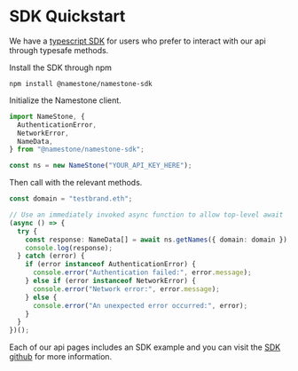# SDK Quickstart

We have a [typescript SDK](https://github.com/namestonehq/namestone-sdk) for users who prefer to interact with our api through typesafe methods.

Install the SDK through npm

```
npm install @namestone/namestone-sdk
```

Initialize the Namestone client.

```ts
import NameStone, {
  AuthenticationError,
  NetworkError,
  NameData,
} from "@namestone/namestone-sdk";

const ns = new NameStone("YOUR_API_KEY_HERE");
```

Then call with the relevant methods.

```ts
const domain = "testbrand.eth";

// Use an immediately invoked async function to allow top-level await
(async () => {
  try {
    const response: NameData[] = await ns.getNames({ domain: domain });
    console.log(response);
  } catch (error) {
    if (error instanceof AuthenticationError) {
      console.error("Authentication failed:", error.message);
    } else if (error instanceof NetworkError) {
      console.error("Network error:", error.message);
    } else {
      console.error("An unexpected error occurred:", error);
    }
  }
})();
```

Each of our api pages includes an SDK example and you can visit the [SDK github](https://github.com/namestonehq/namestone-sdk) for more information.
